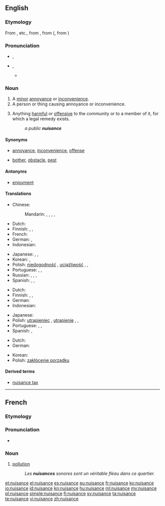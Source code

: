 ==English==

===Etymology===
From {{etyl|xno}} {{term|nusaunce}}, {{term|nussance}} etc., from {{etyl|fro}} {{term|nuisance|lang=fro}}, from {{term|nuisire||to harm}} (, from {{etyl|la|-}} {{term|noceo|noceō|I harm|lang=la}})

===Pronunciation===
* {{a|UK}} {{IPA|/ˈnjuːsəns/}}, {{X-SAMPA|/"nju:.s@ns/}}
* {{a|US}} {{IPA|/ˈnuːsəns/}}, {{X-SAMPA|/"nu:.s@ns/}}
** {{audio|en-us-nuisance.ogg|Audio (US)}}

===Noun===
{{wikipedia}}
{{en-noun}}

# A [[minor]] [[annoyance]] or [[inconvenience]].
# A person or thing causing annoyance or inconvenience.
# {{legal}} Anything [[harmful]] or [[offensive]] to the community or to a member of it, for which a legal remedy exists.
#: ''a public '''nuisance'''''

====Synonyms====
* {{sense|minor annoyance or inconvenience}} [[annoyance]], [[inconvenience]], [[offense]]
* {{sense|person or thing causing annoyance or inconvenience}} [[bother]], [[obstacle]], [[pest]]

====Antonyms====
* {{sense|minor annoyance or inconvenience}} [[enjoyment]]

====Translations====
{{trans-top|minor annoyance or inconvenience}}
* Chinese:
*: Mandarin: {{t|cmn|討厭的事|sc=Hani}}, {{t|cmn|讨厌的事|tr=tǎoyàn de shì|sc=Hani}}, {{t|cmn|討厭的人|sc=Hani}}, {{t|cmn|讨厌的人|tr=tǎoyàn de rén|sc=Hani}} {{qualifier|person}}, {{t|cmn|麻煩事|sc=Hani}}
* Dutch: {{t+|nl|overlast|m}}
* Finnish: {{t+|fi|harmi}}, {{t-|fi|kiusa}}, {{t+|fi|riesa}}
* French: {{t+|fr|embêtement|m}}
* German: {{t-|de|Ärgernis|n}}, {{t|de|Ärger|m}}
* Indonesian: {{t+|id|gangguan|xs=Indonesian}}
{{trans-mid}}
* Japanese: {{t|ja|迷惑|tr=めいわく, meiwaku|sc=Jpan}}, {{t|ja|迷惑な物|tr=めいわくなもの, meiwaku na mono|sc=Jpan}}, {{t|ja|迷惑な人|tr=めいわくなひと|sc=Jpan}} {{qualifier|person}}
* Korean: {{t+|ko|성가심|tr=seonggasim|sc=Hang}}, {{t-|ko|불쾌함|tr=bulkwaeham|sc=Hang}}
* Polish: [[niedogodność]] {{f}}, [[uciążliwość]] {{f}}, {{t|pl|niedogodność|f}}, {{t|pl|uciążliwość|f}}
* Portuguese: {{t+|pt|incômodo}}, {{t+|pt|distúrbio}}, {{t+|pt|inconveniente}}
* Russian: {{t|ru|неприятность|f|tr=neprijátnostʹ|sc=Cyrl}}, {{t|ru|досада|f|tr=dosáda|sc=Cyrl}}, {{t|ru|неудобство|n|tr=neudóbstvo|sc=Cyrl}}, {{t|ru|помеха|f|tr=poméxa|sc=Cyrl}}
* Spanish: {{t-|es|molestia|f}}, {{t+|es|engorro|m}}, {{t+|es|incomodidad|f}}
{{trans-bottom}}

{{trans-top|person or thing causing annoyance of inconvenience}}
* Dutch: {{t-|nl|lastpost|m}}
* Finnish: {{t-|fi|kiusankappale}}, {{t+|fi|riesa}}, {{t-|fi|maanvaiva}}
* German: {{t+|de|Quälgeist|m}}
* Indonesian: {{t-|id|orang rewel|xs=Indonesian}}
{{trans-mid}}
* Japanese: {{t-|ja|厄介者|tr=yakkai-mono}}
* Polish: [[utrapieniec]] {{m}}, [[utrapienie]] {{n}}, {{t|pl|utrapieniec|m}}, {{t|pl|utrapienie|n}}
* Portuguese: {{t+|pt|inconveniente}}, {{t+|pt|inadequado}}, {{t+|pt|inoportuno}}
* Spanish: {{t-|es|inconveniente|m}}, {{t-|es|estorbo|m}}
{{trans-bottom}}

{{trans-top|law: anything harmful or offensive to the community or to a member of it}}
* Dutch: {{t+|nl|overlast|m}}
* German: {{t+|de|Belästigung|f}}
{{trans-mid}}
* Korean: {{t+|ko|방해|tr=banghae|sc=Hang}}
* Polish: [[zakłócenie porządku]] {{n}}
{{trans-bottom}}

====Derived terms====
* [[nuisance tax]]

----

==French==

===Etymology===
{{etyl|fro|fr}}

===Pronunciation===
* {{IPA|/nɥi.zɑ̃s/|lang=fr}}

===Noun===
{{fr-noun|f}}

# [[pollution]]
#: ''Les '''nuisances''' sonores sont un véritable fléau dans ce quartier.''

[[et:nuisance]]
[[el:nuisance]]
[[es:nuisance]]
[[eu:nuisance]]
[[fr:nuisance]]
[[ko:nuisance]]
[[io:nuisance]]
[[id:nuisance]]
[[kn:nuisance]]
[[hu:nuisance]]
[[ml:nuisance]]
[[my:nuisance]]
[[pl:nuisance]]
[[simple:nuisance]]
[[fi:nuisance]]
[[sv:nuisance]]
[[ta:nuisance]]
[[te:nuisance]]
[[vi:nuisance]]
[[zh:nuisance]]